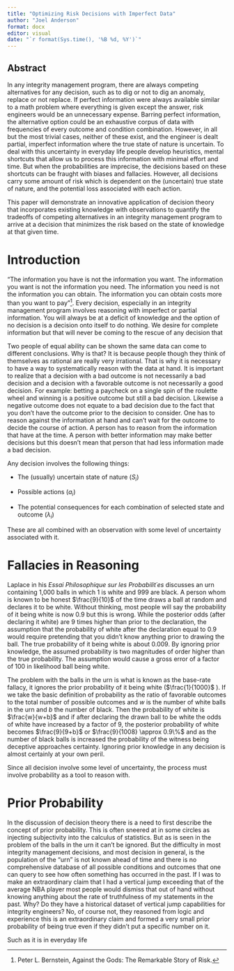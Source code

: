 ```yaml
---
title: "Optimizing Risk Decisions with Imperfect Data"
author: "Joel Anderson"
format: docx
editor: visual
date: "`r format(Sys.time(), '%B %d, %Y')`"
---
```


## Abstract

In any integrity management program, there are always competing alternatives for any decision, such as to dig or not to dig an anomaly, replace or not replace. If perfect information were always available similar to a math problem where everything is given except the answer, risk engineers would be an unnecessary expense. Barring perfect information, the alternative option could be an exhaustive corpus of data with frequencies of every outcome and condition combination. However, in all but the most trivial cases, neither of these exist, and the engineer is dealt partial, imperfect information where the true state of nature is uncertain. To deal with this uncertainty in everyday life people develop heuristics, mental shortcuts that allow us to process this information with minimal effort and time. But when the probabilities are imprecise, the decisions based on these shortcuts can be fraught with biases and fallacies. However, all decisions carry some amount of risk which is dependent on the (uncertain) true state of nature, and the potential loss associated with each action.

This paper will demonstrate an innovative application of decision theory that incorporates existing knowledge with observations to quantify the tradeoffs of competing alternatives in an integrity management program to arrive at a decision that minimizes the risk based on the state of knowledge at that given time.

# Introduction

"The information you have is not the information you want. The information you want is not the information you need. The information you need is not the information you can obtain. The information you can obtain costs more than you want to pay"[^1]. Every decision, especially in an integrity management program involves reasoning with imperfect or partial information. You will always be at a deficit of knowledge and the option of no decision is a decision onto itself to do nothing. We desire for complete information but that will never be coming to the rescue of any decision that

[^1]: Peter L. Bernstein, Against the Gods: The Remarkable Story of Risk.

Two people of equal ability can be shown the same data can come to different conclusions. Why is that? It is because people though they think of themselves as rational are really very irrational. That is why it is necessary to have a way to systematically reason with the data at hand. It is important to realize that a decision with a bad outcome is not necessarily a bad decision and a decision with a favorable outcome is not necessarily a good decision. For example: betting a paycheck on a single spin of the roulette wheel and winning is a positive outcome but still a bad decision. Likewise a negative outcome does not equate to a bad decision due to the fact that you don't have the outcome prior to the decision to consider. One has to reason against the information at hand and can't wait for the outcome to decide the course of action. A person has to reason from the information that have at the time. A person with better information may make better decisions but this doesn't mean that person that had less information made a bad decision.

Any decision involves the following things:

-   The (usually) uncertain state of nature ($S_i$)

-   Possible actions ($a_i$)

-   The potential consequences for each combination of selected state and outcome ($\lambda_i$)

These are all combined with an observation with some level of uncertainty associated with it.

# Fallacies in Reasoning

Laplace in his *Essai Philosophique sur les Probabilit´es* discusses an urn containing 1,000 balls in which 1 is white and 999 are black. A person whom is known to be honest $\frac{9}{10}$ of the time draws a ball at random and declares it to be white. Without thinking, most people will say the probability of it being white is now 0.9 but this is wrong. While the posterior odds (after declaring it white) are 9 times higher than prior to the declaration, the assumption that the probability of white after the declaration equal to 0.9 would require pretending that you didn't know anything prior to drawing the ball. The true probability of it being white is about 0.009. By ignoring prior knowledge, the assumed probability is two magnitudes of order higher than the true probability. The assumption would cause a gross error of a factor of 100 in likelihood ball being white.

The problem with the balls in the urn is what is known as the base-rate fallacy, it ignores the prior probability of it being white ($\frac{1}{1000}$ ). If we take the basic definition of probability as the ratio of favorable outcomes to the total number of possible outcomes and *w* is the number of white balls in the urn and *b* the number of black. Then the probability of white is $\frac{w}{w+b}$ and if after declaring the drawn ball to be white the odds of white have increased by a factor of 9, the posterior probability of white becomes $\frac{9}{9+b}$ or $\frac{9}{1008} \approx 0.9\%$ and as the number of black balls is increased the probability of the witness being deceptive approaches certainty. Ignoring prior knowledge in any decision is almost certainly at your own peril.

Since all decision involve some level of uncertainty, the process must involve probability as a tool to reason with.

# Prior Probability

In the discussion of decision theory there is a need to first describe the concept of prior probability. This is often sneered at in some circles as injecting subjectivity into the calculus of statistics. But as is seen in the problem of the balls in the urn it can't be ignored. But the difficulty in most integrity management decisions, and most decision in general, is the population of the "urn" is not known ahead of time and there is no comprehensive database of all possible conditions and outcomes that one can query to see how often something has occurred in the past. If I was to make an extraordinary claim that I had a vertical jump exceeding that of the average NBA player most people would dismiss that out of hand without knowing anything about the rate of truthfulness of my statements in the past. Why? Do they have a historical dataset of vertical jump capabilities for integrity engineers? No, of course not, they reasoned from logic and experience this is an extraordinary claim and formed a very small prior probability of being true even if they didn't put a specific number on it.

Such as it is in everyday life

